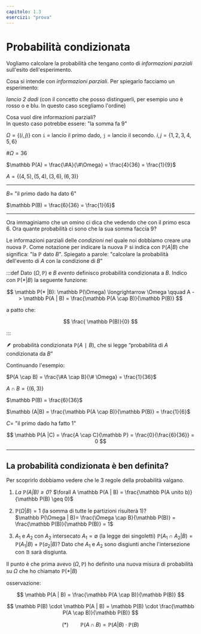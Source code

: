 ```yaml
---
capitolo: 1.3
esercizi: "prova"
---
```


# Probabilità condizionata

Vogliamo calcolare la probabilità che tengano conto di _informazioni parziali_ sull'esito dell'esperimento.

Cosa si intende con _informazioni parziali_. Per spiegarlo facciamo un esperimento:

_lancio 2 dadi_ (con il concetto che posso distinguerli, per esempio uno è rosso o e blu. In questo caso scegliamo l'ordine)

Cosa vuol dire informazioni parziali?<br/>
In questo caso potrebbe essere: "la somma fa 9"

$\Omega = \{ (i,j) \}$ con `i` = lancio il primo dado, `j` = lancio il secondo. $i,j = \{ 1,2,3,4,5,6 \}$

$\#\Omega = 36$

$\mathbb P(A) = \frac{\#A}{\#\Omega} = \frac{4}{36} = \frac{1}{9}$

$A = \{ (4,5), (5,4), (3,6), (6,3) \}$

---

$B =$ "il primo dado ha dato 6"

$\mathbb P(B) = \frac{6}{36} = \frac{1}{6}$

---

Ora immaginiamo che un omino ci dica che vedendo che con il primo esca 6. Ora quante probabilità ci sono che la sua somma faccia 9?

Le informazioni parziali delle _condizioni_ nel quale noi dobbiamo creare una nuova $\mathbb P$. Come notazione per indicare la nuova $\mathbb P$ si indica con $\mathbb P(A | B)$ che significa: "la $\mathbb P$ dato $B$". Spiegato a parole: "calcolare la probabilità dell'evento di $A$ con la condizione di $B$"

:::def
Dato $(\Omega, \mathbb P)$ e $B$ _evento_ definisco probabilità condizionata a $B$. Indico con $\mathbb P(* | B)$ la seguente funzione:

$$
\mathbb P(* |B): \mathbb P(\Omega) \longrightarrow \Omega \qquad A -> \mathbb P(A | B) = \frac{\mathbb P(A \cap B)}{\mathbb P(B)}
$$

a patto che:

$$
\frac{
\mathbb P(B)}{0}
$$

:::

🪶 probabilità condizionata $\mathbb P(A∣B)$, che si legge “probabilità di $A$ condizionata da $B$”

Continuando l'esempio:

$P(A \cap B) = \frac{\#A \cap B}{\# \Omega} = \frac{1}{36}$

$A \cap B = \{ (6,3) \}$

$\mathbb P(B) = \frac{6}{36}$

$\mathbb (A|B) = \frac{\mathbb P(A \cap B)}{\mathbb P(B)} = \frac{1}{6}$

$C =$ "il primo dado ha fatto 1"

$$
\mathbb P(A |C) = \frac{A \cap C}{\mathbb P} = \frac{0}{\frac{6}{36}} = 0
$$

---

## La probabilità condizionata è ben definita?

Per scoprirlo dobbiamo vedere che le 3 regole della probabilità valgano.

1. _La $\mathbb P(A | B) \geq 0$_? $\forall A \mathbb P(A | B) = \frac{\mathbb P(A unito b)}{\mathbb P(B) \geq 0}$

2. $\mathbb P(\Omega | B) = 1$ (la somma di tutte le partizioni risulterà 1)?<br/>
   $\mathbb P(\Omega | B)= \frac{\Omega \cap B}{\mathbb P(B)} = \frac{\mathbb P(B)}{\mathbb P(B)} = 1$

3. $A_1$ e $A_2$ con $A_2$ intersecato $A_1 = \emptyset$ (la legge dei singoletti) $\mathbb P(A_1 \cap A_2 | B) = \mathbb P(A_1 | B) + \mathbb P(a_2 | B)$? Dato che $A_1$ e $A_2$ sono disgiunti anche l'intersezione con $\mathbb B$ sarà disgiunta.

Il punto è che prima avevo $(\Omega, \mathbb P)$ ho definito una nuova misura di probabilità su $\Omega$ che ho chiamato $\mathbb P(* | B)$

osservazione:

$$
\mathbb P(A | B) = \frac{\mathbb P(A \cap B)}{\mathbb P(B)}
$$

$$
\mathbb P(B) \cdot \mathbb P(A | B) = \mathbb P(B) \cdot \frac{\mathbb P(A \cap B)}{\mathbb P(B)}
$$

$$
(*)\qquad \mathbb P(A \cap B) = \mathbb P(A | B) \cdot \mathbb P(B)
$$
